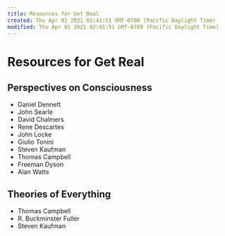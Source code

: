 ```yaml
---
title: Resources for Get Real
created: Thu Apr 01 2021 02:41:51 GMT-0700 (Pacific Daylight Time)
modified: Thu Apr 01 2021 02:41:51 GMT-0700 (Pacific Daylight Time)
---
```

# Resources for Get Real

## Perspectives on Consciousness

- Daniel Dennett
- John Searle
- David Chalmers
- Rene Descartes
- John Locke
- Giulio Tonini
- Steven Kaufman
- Thomas Campbell
- Freeman Dyson
- Alan Watts

## Theories of Everything

- Thomas Campbell
- R. Buckminster Fuller
- Steven Kaufman